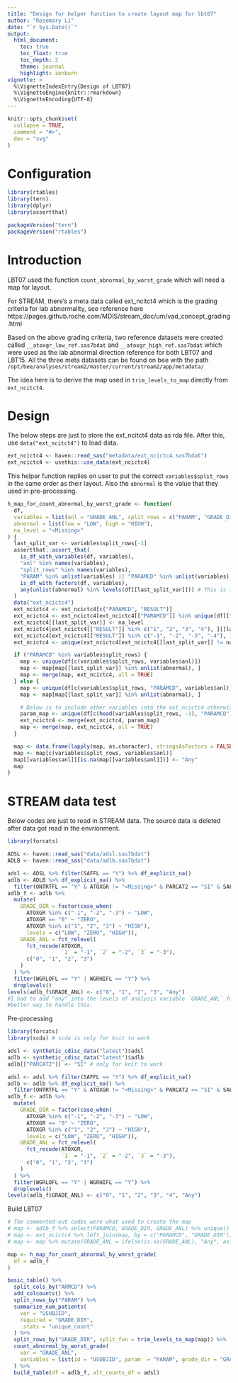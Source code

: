 ```yaml
---
title: "Design for helper function to create layout map for lbt07"
author: "Rosemary Li"
date: "`r Sys.Date()`"
output:
  html_document:
    toc: true
    toc_float: true
    toc_depth: 2
    theme: journal
    highlight: zenburn
vignette: >
  %\VignetteIndexEntry{Design of LBT07}
  %\VignetteEngine{knitr::rmarkdown}
  %\VignetteEncoding{UTF-8}
---
```


```r
knitr::opts_chunk$set(
  collapse = TRUE,
  comment = "#>",
  dev = "svg"
)
```

Configuration
=============

```r
library(rtables)
library(tern)
library(dplyr)
library(assertthat)

packageVersion("tern")
packageVersion("rtables")
```

Introduction
=============

LBT07 used the function `count_abnormal_by_worst_grade` which will need a map for layout.

For STREAM, there's a meta data called ext_ncitct4 which is the grading criteria for lab abnormality, see reference here
https://pages.github.roche.com/MDIS/stream_doc/um/vad_concept_grading.html

Based on the above grading criteria, two reference datasets were created called `__atoxgr_low_ref.sas7bdat` and
`__atoxgr_high_ref.sas7bdat` which were used as the lab abnormal direction reference for both LBT07 and LBT15. All the
three meta datasets can be found on bee with the path `/opt/bee/analyses/stream2/master/current/stream2/app/metadata/`

The idea here is to derive the map used in `trim_levels_to_map` directly from `ext_ncitct4`.

Design
=============

The below steps are just to store the ext_ncitct4 data as rda file. After this, use `data("ext_ncitct4")` to load data.
```r
ext_ncictc4 <- haven::read_sas("metadata/ext_ncictc4.sas7bdat")
ext_ncictc4 <- usethis::use_data(ext_ncictc4)
```

This helper function replies on user to put the correct `variables$split_rows` in the same order as their layout.
Also the `abnormal` is the value that they used in pre-processing.
```r
h_map_for_count_abnormal_by_worst_grade <- function(
  df,
  variables = list(anl = "GRADE_ANL", split_rows = c("PARAM", "GRADE_DIR")),
  abnormal = list(low = "LOW", high = "HIGH"),
  na_level = "<Missing>"
) {
  last_split_var <- variables$split_rows[-1]
  assertthat::assert_that(
    is_df_with_variables(df, variables),
    "anl" %in% names(variables),
    "split_rows" %in% names(variables),
    "PARAM" %in% unlist(variables) || "PARAMCD" %in% unlist(variables),
    is_df_with_factors(df, variables),
    any(unlist(abnormal) %in% levels(df[[last_split_var]])) # This is to check if the abnormals are the same as pre-processing #nolint
  )
  data("ext_ncictc4")
  ext_ncictc4 <- ext_ncictc4[c("PARAMCD", "RESULT")]
  ext_ncictc4 <- ext_ncictc4[ext_ncictc4[["PARAMCD"]] %in% unique(df[["PARAMCD"]]), ]
  ext_ncictc4[[last_split_var]] <- na_level
  ext_ncictc4[ext_ncictc4[["RESULT"]] %in% c("1", "2", "3", "4"), ][[last_split_var]] <- abnormal$high
  ext_ncictc4[ext_ncictc4[["RESULT"]] %in% c("-1", "-2", "-3", "-4"), ][[last_split_var]] <- abnormal$low
  ext_ncictc4 <- unique(ext_ncictc4[ext_ncictc4[[last_split_var]] != na_level, ][c("PARAMCD", last_split_var)]) #nolint

  if ("PARAMCD" %in% variables$split_rows) {
    map <- unique(df[c(variables$split_rows, variables$anl)])
    map <- map[map[[last_split_var]] %in% unlist(abnormal), ]
    map <- merge(map, ext_ncictc4, all = TRUE)
  } else {
    map <- unique(df[c(variables$split_rows, "PARAMCD", variables$anl)])
    map <- map[map[[last_split_var]] %in% unlist(abnormal), ]

    # Below is to include other variables into the ext_ncictc4 otherwise PARAM will be NA in the final map
    param_map <- unique(df[c(head(variables$split_rows, -1), "PARAMCD")])
    ext_ncictc4 <- merge(ext_ncictc4, param_map)
    map <- merge(map, ext_ncictc4, all = TRUE)
  }

  map <- data.frame(lapply(map, as.character), stringsAsFactors = FALSE)
  map <- map[c(variables$split_rows, variables$anl)]
  map[[variables$anl]][is.na(map[[variables$anl]])] <- "Any"
  map
}
```

STREAM data test
=============

Below codes are just to read in STREAM data. The source data is deleted after data got read in the envrionment.
```r
library(forcats)

ADSL <- haven::read_sas("data/adsl.sas7bdat")
ADLB <- haven::read_sas("data/adlb.sas7bdat")

adsl <- ADSL %>% filter(SAFFL == "Y") %>% df_explicit_na()
adlb <- ADLB %>% df_explicit_na() %>%
  filter(ONTRTFL == "Y" & ATOXGR != "<Missing>" & PARCAT2 == "SI" & SAFFL == "Y")
adlb_f <- adlb %>%
  mutate(
    GRADE_DIR = factor(case_when(
      ATOXGR %in% c("-1", "-2", "-3") ~ "LOW",
      ATOXGR == "0" ~ "ZERO",
      ATOXGR %in% c("1", "2", "3") ~ "HIGH"),
      levels = c("LOW", "ZERO", "HIGH")),
    GRADE_ANL = fct_relevel(
      fct_recode(ATOXGR,
                 `1` = "-1", `2` = "-2", `3` = "-3"),
      c("0", "1", "2", "3")
    )
  ) %>%
  filter(WGRLOFL == "Y" | WGRHIFL == "Y") %>%
  droplevels()
levels(adlb_f$GRADE_ANL) <- c("0", "1", "2", "3", "Any")
#I had to add "any" into the levels of analysis variable `GRADE_ANL` for the functions to work. Not sure if there's
#better way to handle this.
```

Pre-processing
```r
library(forcats)
library(scda) # scda is only for knit to work

adsl <- synthetic_cdisc_data("latest")$adsl
adlb <- synthetic_cdisc_data("latest")$adlb
adlb[["PARCAT2"]] <- "SI" # only for knit to work

adsl <- adsl %>% filter(SAFFL == "Y") %>% df_explicit_na()
adlb <- adlb %>% df_explicit_na() %>%
  filter(ONTRTFL == "Y" & ATOXGR != "<Missing>" & PARCAT2 == "SI" & SAFFL == "Y")
adlb_f <- adlb %>%
  mutate(
    GRADE_DIR = factor(case_when(
      ATOXGR %in% c("-1", "-2", "-3") ~ "LOW",
      ATOXGR == "0" ~ "ZERO",
      ATOXGR %in% c("1", "2", "3") ~ "HIGH"),
      levels = c("LOW", "ZERO", "HIGH")),
    GRADE_ANL = fct_relevel(
      fct_recode(ATOXGR,
                 `1` = "-1", `2` = "-2", `3` = "-3"),
      c("0", "1", "2", "3")
    )
  ) %>%
  filter(WGRLOFL == "Y" | WGRHIFL == "Y") %>%
  droplevels()
levels(adlb_f$GRADE_ANL) <- c("0", "1", "2", "3", "4", "Any")
```

Build LBT07
```r
# The commented-out codes were what used to create the map
# map <- adlb_f %>% select(PARAMCD, GRADE_DIR, GRADE_ANL) %>% unique() %>% filter(GRADE_DIR != "ZERO")
# map <- ext_ncictc4 %>% left_join(map, by = c("PARAMCD", "GRADE_DIR")) %>% unique() %>% arrange(PARAMCD)
# map <- map %>% mutate(GRADE_ANL = ifelse(is.na(GRADE_ANL), "Any", as.character(GRADE_ANL)))

map <- h_map_for_count_abnormal_by_worst_grade(
  df = adlb_f
)

basic_table() %>%
  split_cols_by("ARMCD") %>%
  add_colcounts() %>%
  split_rows_by("PARAM") %>%
  summarize_num_patients(
    var = "USUBJID",
    required = "GRADE_DIR",
    .stats = "unique_count"
  ) %>%
  split_rows_by("GRADE_DIR", split_fun = trim_levels_to_map(map)) %>%
  count_abnormal_by_worst_grade(
    var = "GRADE_ANL",
    variables = list(id = "USUBJID", param  = "PARAM", grade_dir = "GRADE_DIR")
  ) %>%
  build_table(df = adlb_f, alt_counts_df = adsl)

```
